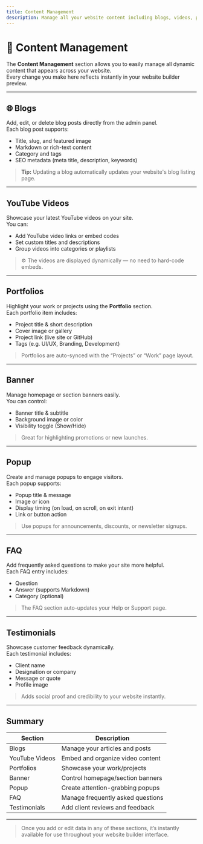 ```yaml
---
title: Content Management
description: Manage all your website content including blogs, videos, portfolios, and more.
---
```


# 🧠 Content Management

The **Content Management** section allows you to easily manage all dynamic content that appears across your website.  
Every change you make here reflects instantly in your website builder preview.

---

## 🌐 Blogs

Add, edit, or delete blog posts directly from the admin panel.  
Each blog post supports:

- Title, slug, and featured image
- Markdown or rich-text content
- Category and tags
- SEO metadata (meta title, description, keywords)

> **Tip:** Updating a blog automatically updates your website's blog listing page.

---

## YouTube Videos

Showcase your latest YouTube videos on your site.  
You can:

- Add YouTube video links or embed codes  
- Set custom titles and descriptions  
- Group videos into categories or playlists  

> ⚙️ The videos are displayed dynamically — no need to hard-code embeds.

---

## Portfolios

Highlight your work or projects using the **Portfolio** section.  
Each portfolio item includes:

- Project title & short description  
- Cover image or gallery  
- Project link (live site or GitHub)  
- Tags (e.g. UI/UX, Branding, Development)

> Portfolios are auto-synced with the “Projects” or “Work” page layout.

---

## Banner

Manage homepage or section banners easily.  
You can control:

- Banner title & subtitle  
- Background image or color  
- Visibility toggle (Show/Hide)

> Great for highlighting promotions or new launches.

---

## Popup

Create and manage popups to engage visitors.  
Each popup supports:

- Popup title & message  
- Image or icon  
- Display timing (on load, on scroll, on exit intent)
- Link or button action  

>  Use popups for announcements, discounts, or newsletter signups.

---

##  FAQ

Add frequently asked questions to make your site more helpful.  
Each FAQ entry includes:

- Question  
- Answer (supports Markdown)  
- Category (optional)

>  The FAQ section auto-updates your Help or Support page.

---

##  Testimonials

Showcase customer feedback dynamically.  
Each testimonial includes:

- Client name  
- Designation or company  
- Message or quote  
- Profile image  

>  Adds social proof and credibility to your website instantly.

---

##  Summary

| Section         | Description                        |
|-----------------|------------------------------------|
| Blogs           | Manage your articles and posts      |
| YouTube Videos  | Embed and organize video content    |
| Portfolios      | Showcase your work/projects         |
| Banner          | Control homepage/section banners    |
| Popup           | Create attention-grabbing popups    |
| FAQ             | Manage frequently asked questions   |
| Testimonials    | Add client reviews and feedback     |

---

>  Once you add or edit data in any of these sections, it’s instantly available for use throughout your website builder interface.
